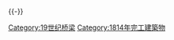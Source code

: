 {{Commonscat|Bridges completed in 1814}}
{{Cat nav 10years|19世纪桥梁|1814||年完工橋梁}}
{{-}}
[[Category:19世纪桥梁|Category:19世纪桥梁]]
[[Category:1814年完工建築物|Category:1814年完工建築物]]